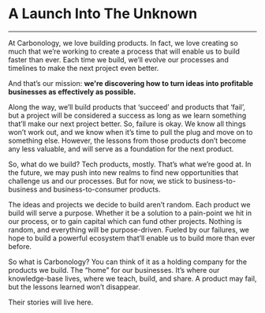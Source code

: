 

# A Launch Into The Unknown

<PublicationInfo
	slug="launch-into-unknown"
	publishDate="July 12, 2020"
	subtitle="Join us on our mission to discover the most effective way to build products."
/>

---

At Carbonology, we love building products. In fact, we love creating so much that we’re working to create a process that will enable us to build faster than ever. Each time we build, we’ll evolve our processes and timelines to make the next project even better.

And that’s our mission: **we're discovering how to turn ideas into profitable businesses as effectively as possible.**

Along the way, we’ll build products that ‘succeed’ and products that ‘fail’, but a project will be considered a success as long as we learn something that’ll make our next project better. So, failure is okay. We know all things won’t work out, and we know when it’s time to pull the plug and move on to something else. However, the lessons from those products don’t become any less valuable, and will serve as a foundation for the next product.

So, what do we build? Tech products, mostly. That’s what we’re good at. In the future, we may push into new realms to find new opportunities that challenge us and our processes. But for now, we stick to business-to-business and business-to-consumer products.

The ideas and projects we decide to build aren’t random. Each product we build will serve a purpose. Whether it be a solution to a pain-point we hit in our process, or to gain capital which can fund other projects. Nothing is random, and everything will be purpose-driven. Fueled by our failures, we hope to build a powerful ecosystem that’ll enable us to build more than ever before.

So what is Carbonology? You can think of it as a holding company for the products we build. The “home” for our businesses. It’s where our knowledge-base lives, where we teach, build, and share. A product may fail, but the lessons learned won’t disappear.

Their stories will live here.
